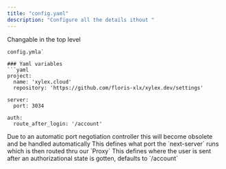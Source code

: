 ```yaml
---
title: "config.yaml"
description: "Configure all the details ithout "
---
```


Changable in the top level

````
config.ymla`

### Yaml variables
```yaml
project:
  name: 'xylex.cloud'
  repository: 'https://github.com/floris-xlx/xylex.dev/settings'

server:
  port: 3034

auth:
  route_after_login: '/account'
````

<Card title="Awaiting deprecation" icon="exclamation" horizontal>
  Due to an automatic port negotiation controller this will become obsolete and
  be handled automatically
</Card>

<ParamField path="server.port" type="number">
  This defines what port the `next-server` runs which is then routed thru our
  `Proxy`
</ParamField>
<ParamField path="auth.route_after_login" type="string">
  This defines where the user is sent after an authorizational state is gotten,
  defaults to `/account`
</ParamField>
